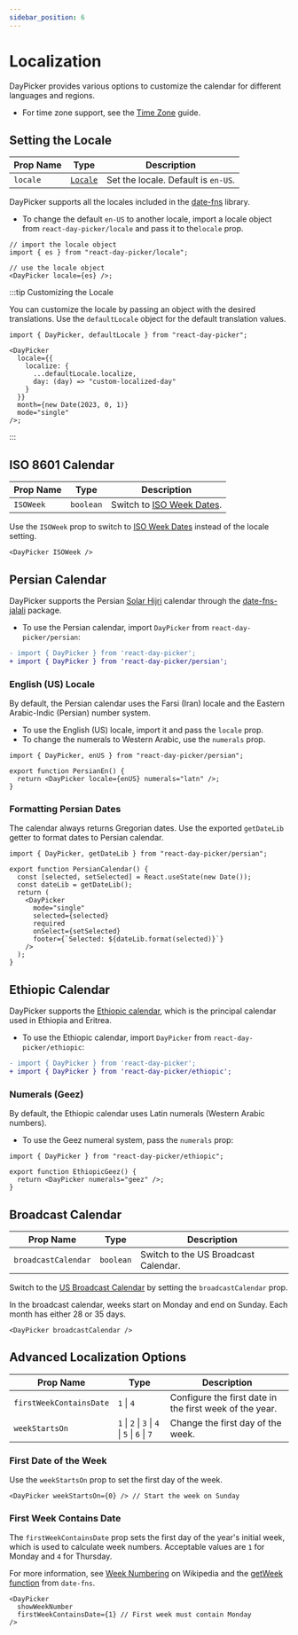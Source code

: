 ```yaml
---
sidebar_position: 6
---
```


# Localization

DayPicker provides various options to customize the calendar for different languages and regions.

- For time zone support, see the [Time Zone](../docs/time-zone.mdx) guide.

## Setting the Locale

| Prop Name | Type                                       | Description                         |
| --------- | ------------------------------------------ | ----------------------------------- |
| `locale`  | [`Locale`](https://date-fns.org/docs/I18n) | Set the locale. Default is `en-US`. |

DayPicker supports all the locales included in the [date-fns](https://date-fns.org/docs/I18n) library.

- To change the default `en-US` to another locale, import a locale object from `react-day-picker/locale` and pass it to the`locale` prop.

```tsx
// import the locale object
import { es } from "react-day-picker/locale";

// use the locale object
<DayPicker locale={es} />;
```

<BrowserWindow>
  <Examples.Spanish />
</BrowserWindow>

:::tip Customizing the Locale

You can customize the locale by passing an object with the desired translations. Use the `defaultLocale` object for the default translation values.

```tsx
import { DayPicker, defaultLocale } from "react-day-picker";

<DayPicker
  locale={{
    localize: {
      ...defaultLocale.localize,
      day: (day) => "custom-localized-day"
    }
  }}
  month={new Date(2023, 0, 1)}
  mode="single"
/>;
```

:::

## ISO 8601 Calendar

| Prop Name | Type      | Description                                                              |
| --------- | --------- | ------------------------------------------------------------------------ |
| `ISOWeek` | `boolean` | Switch to [ISO Week Dates](https://en.wikipedia.org/wiki/ISO_week_date). |

Use the `ISOWeek` prop to switch to [ISO Week Dates](https://en.wikipedia.org/wiki/ISO_week_date) instead of the locale setting.

```tsx
<DayPicker ISOWeek />
```

<BrowserWindow>
  <Examples.WeeknumberIso />
</BrowserWindow>

## Persian Calendar

DayPicker supports the Persian [Solar Hijri](<https://en.wikipedia.org/wiki/Iranian_calendars#Modern_calendar:_Solar_Hijri_(SH)>) calendar through the [date-fns-jalali](https://www.npmjs.com/package/date-fns-jalali) package.

- To use the Persian calendar, import `DayPicker` from `react-day-picker/persian`:

```diff
- import { DayPicker } from 'react-day-picker';
+ import { DayPicker } from 'react-day-picker/persian';
```

<BrowserWindow>
  <Examples.Persian />
</BrowserWindow>

### English (US) Locale

By default, the Persian calendar uses the Farsi (Iran) locale and the Eastern Arabic-Indic (Persian) number system.

- To use the English (US) locale, import it and pass the `locale` prop.
- To change the numerals to Western Arabic, use the `numerals` prop.

```tsx
import { DayPicker, enUS } from "react-day-picker/persian";

export function PersianEn() {
  return <DayPicker locale={enUS} numerals="latn" />;
}
```

<BrowserWindow>
  <Examples.PersianEn />
</BrowserWindow>

### Formatting Persian Dates

The calendar always returns Gregorian dates. Use the exported `getDateLib` getter to format dates to Persian calendar.

```tsx
import { DayPicker, getDateLib } from "react-day-picker/persian";

export function PersianCalendar() {
  const [selected, setSelected] = React.useState(new Date());
  const dateLib = getDateLib();
  return (
    <DayPicker
      mode="single"
      selected={selected}
      required
      onSelect={setSelected}
      footer={`Selected: ${dateLib.format(selected)}`}
    />
  );
}
```

<BrowserWindow>
  <Examples.PersianFormatted />
</BrowserWindow>

## Ethiopic Calendar

DayPicker supports the [Ethiopic calendar](https://en.wikipedia.org/wiki/Ethiopian_calendar), which is the principal calendar used in Ethiopia and Eritrea.

- To use the Ethiopic calendar, import `DayPicker` from `react-day-picker/ethiopic`:

```diff
- import { DayPicker } from 'react-day-picker';
+ import { DayPicker } from 'react-day-picker/ethiopic';
```

<BrowserWindow>
  <Examples.Ethiopic />
</BrowserWindow>

### Numerals (Geez)

By default, the Ethiopic calendar uses Latin numerals (Western Arabic numbers).

- To use the Geez numeral system, pass the `numerals` prop:

```tsx
import { DayPicker } from "react-day-picker/ethiopic";

export function EthiopicGeez() {
  return <DayPicker numerals="geez" />;
}
```

<BrowserWindow>
  <Examples.EthiopicGeez />
</BrowserWindow>


## Broadcast Calendar

| Prop Name           | Type      | Description                          |
| ------------------- | --------- | ------------------------------------ |
| `broadcastCalendar` | `boolean` | Switch to the US Broadcast Calendar. |

Switch to the [US Broadcast Calendar](https://en.wikipedia.org/wiki/Broadcast_calendar) by setting the `broadcastCalendar` prop.

In the broadcast calendar, weeks start on Monday and end on Sunday. Each month has either 28 or 35 days.

```tsx
<DayPicker broadcastCalendar />
```

<BrowserWindow>
  <Examples.BroadcastCalendar />
</BrowserWindow>

## Advanced Localization Options

| Prop Name               | Type                                          | Description                                             |
| ----------------------- | --------------------------------------------- | ------------------------------------------------------- |
| `firstWeekContainsDate` | `1` \| `4`                                    | Configure the first date in the first week of the year. |
| `weekStartsOn`          | `1` \| `2` \| `3` \| `4` \| `5` \| `6` \| `7` | Change the first day of the week.                       |

### First Date of the Week

Use the `weekStartsOn` prop to set the first day of the week.

```tsx
<DayPicker weekStartsOn={0} /> // Start the week on Sunday
```

<BrowserWindow>
  <Examples.WeekStartsOn />
</BrowserWindow>

### First Week Contains Date

The `firstWeekContainsDate` prop sets the first day of the year's initial week, which is used to calculate week numbers. Acceptable values are `1` for Monday and `4` for Thursday.

For more information, see [Week Numbering](https://en.wikipedia.org/wiki/Week#Numbering) on Wikipedia and the [getWeek function](https://date-fns.org/docs/getWeek) from `date-fns`.

```tsx
<DayPicker
  showWeekNumber
  firstWeekContainsDate={1} // First week must contain Monday
/>
```
